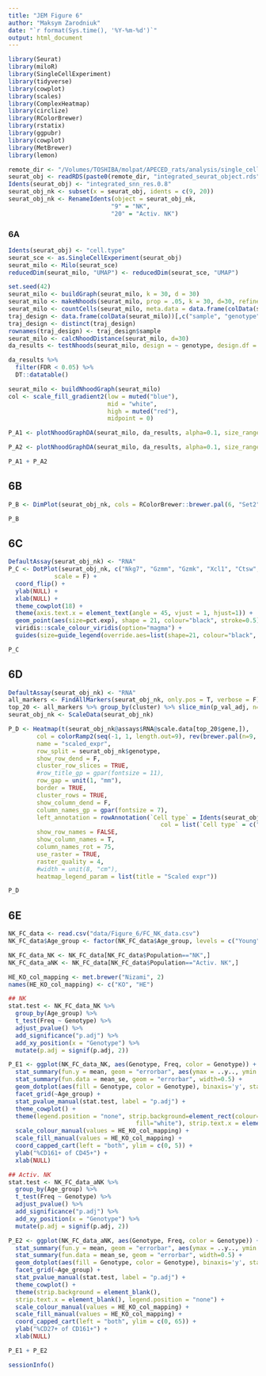 ```yaml
---
title: "JEM Figure 6"
author: "Maksym Zarodniuk"
date: "`r format(Sys.time(), '%Y-%m-%d')`"
output: html_document
---
```


```r
library(Seurat)
library(miloR)
library(SingleCellExperiment)
library(tidyverse)
library(cowplot)
library(scales)
library(ComplexHeatmap)
library(circlize)
library(RColorBrewer)
library(rstatix)
library(ggpubr)
library(cowplot)
library(MetBrewer)
library(lemon)
```

```r
remote_dir <- "/Volumes/TOSHIBA/molpat/APECED_rats/analysis/single_cell/sc_rat_spleen/data/"
seurat_obj <- readRDS(paste0(remote_dir, "integrated_seurat_object.rds"))
Idents(seurat_obj) <- "integrated_snn_res.0.8"
seurat_obj_nk <- subset(x = seurat_obj, idents = c(9, 20))
seurat_obj_nk <- RenameIdents(object = seurat_obj_nk, 
                             "9" = "NK",
                             "20" = "Activ. NK")
```

### 6A

```r
Idents(seurat_obj) <- "cell.type"
seurat_sce <- as.SingleCellExperiment(seurat_obj)
seurat_milo <- Milo(seurat_sce)
reducedDim(seurat_milo, "UMAP") <- reducedDim(seurat_sce, "UMAP")

set.seed(42)
seurat_milo <- buildGraph(seurat_milo, k = 30, d = 30)
seurat_milo <- makeNhoods(seurat_milo, prop = .05, k = 30, d=30, refined = TRUE)
seurat_milo <- countCells(seurat_milo, meta.data = data.frame(colData(seurat_milo)), sample="sample")
traj_design <- data.frame(colData(seurat_milo))[,c("sample", "genotype")]
traj_design <- distinct(traj_design)
rownames(traj_design) <- traj_design$sample
seurat_milo <- calcNhoodDistance(seurat_milo, d=30)
da_results <- testNhoods(seurat_milo, design = ~ genotype, design.df = traj_design)
```

```r
da_results %>%
  filter(FDR < 0.05) %>%
  DT::datatable()
```

```r
seurat_milo <- buildNhoodGraph(seurat_milo)
col <- scale_fill_gradient2(low = muted("blue"),
                            mid = "white",
                            high = muted("red"),
                            midpoint = 0)

P_A1 <- plotNhoodGraphDA(seurat_milo, da_results, alpha=0.1, size_range = c(0.5, 10)) + col + labs(fill = "logFC")+ theme_cowplot() + xlab("UMAP_1") + ylab("UMAP_2") + xlim(11, 15) + ylim(-2.3, 1.1)

P_A2 <- plotNhoodGraphDA(seurat_milo, da_results, alpha=0.1, size_range = c(0.5, 3)) + col + labs(fill = "logFC")+ theme_cowplot() + xlab("UMAP_1") + ylab("UMAP_2")

P_A1 + P_A2
```

## 6B

```r
P_B <- DimPlot(seurat_obj_nk, cols = RColorBrewer::brewer.pal(6, "Set2"))

P_B
```

## 6C

```r
DefaultAssay(seurat_obj_nk) <- "RNA"
P_C <- DotPlot(seurat_obj_nk, c("Nkg7", "Gzmm", "Gzmk", "Xcl1", "Ctsw", "Prf1", "Cd27"),
             scale = F) +
  coord_flip() +
  ylab(NULL) +
  xlab(NULL) +
  theme_cowplot(18) +
  theme(axis.text.x = element_text(angle = 45, vjust = 1, hjust=1)) +
  geom_point(aes(size=pct.exp), shape = 21, colour="black", stroke=0.5) +
  viridis::scale_colour_viridis(option="magma") +
  guides(size=guide_legend(override.aes=list(shape=21, colour="black", fill="white")))

P_C
```

## 6D

```r
DefaultAssay(seurat_obj_nk) <- "RNA"
all_markers <- FindAllMarkers(seurat_obj_nk, only.pos = T, verbose = F)
top_20 <- all_markers %>% group_by(cluster) %>% slice_min(p_val_adj, n=30)
seurat_obj_nk <- ScaleData(seurat_obj_nk)

P_D <- Heatmap(t(seurat_obj_nk@assays$RNA@scale.data[top_20$gene,]),
        col = colorRamp2(seq(-1, 1, length.out=9), rev(brewer.pal(n=9, name="RdBu"))), 
        name = "scaled_expr", 
        row_split = seurat_obj_nk$genotype,
        show_row_dend = F,
        cluster_row_slices = TRUE,
        #row_title_gp = gpar(fontsize = 11),
        row_gap = unit(1, "mm"),
        border = TRUE,
        cluster_rows = TRUE,
        show_column_dend = F,
        column_names_gp = gpar(fontsize = 7),
        left_annotation = rowAnnotation(`Cell type` = Idents(seurat_obj_nk),
                                           col = list(`Cell type` = c("NK" = "#66C2A5", "Activ. NK" = "#FF7F00")), show_annotation_name = F, simple_anno_size = unit(.3, "cm")),
        show_row_names = FALSE,
        show_column_names = T,
        column_names_rot = 75,
        use_raster = TRUE,
        raster_quality = 4,
        #width = unit(8, "cm"),
        heatmap_legend_param = list(title = "Scaled expr"))

P_D
```

## 6E

```r
NK_FC_data <- read.csv("data/Figure_6/FC_NK_data.csv")
NK_FC_data$Age_group <- factor(NK_FC_data$Age_group, levels = c("Young", "Old"))

NK_FC_data_NK <- NK_FC_data[NK_FC_data$Population=="NK",]
NK_FC_data_aNK <- NK_FC_data[NK_FC_data$Population=="Activ. NK",]

HE_KO_col_mapping <- met.brewer("Nizami", 2)
names(HE_KO_col_mapping) <- c("KO", "HE")

## NK
stat.test <- NK_FC_data_NK %>%
  group_by(Age_group) %>%
  t_test(Freq ~ Genotype) %>%
  adjust_pvalue() %>%
  add_significance("p.adj") %>%
  add_xy_position(x = "Genotype") %>%
  mutate(p.adj = signif(p.adj, 2))

P_E1 <- ggplot(NK_FC_data_NK, aes(Genotype, Freq, color = Genotype)) +
  stat_summary(fun.y = mean, geom = "errorbar", aes(ymax = ..y.., ymin = ..y..)) +
  stat_summary(fun.data = mean_se, geom = "errorbar", width=0.5) +
  geom_dotplot(aes(fill = Genotype, color = Genotype), binaxis='y', stackdir='center', dotsize=.7) +
  facet_grid(~Age_group) +
  stat_pvalue_manual(stat.test, label = "p.adj") +
  theme_cowplot() +
  theme(legend.position = "none", strip.background=element_rect(colour="white",
                                    fill="white"), strip.text.x = element_text(face = "bold")) +
  scale_colour_manual(values = HE_KO_col_mapping) +
  scale_fill_manual(values = HE_KO_col_mapping) +
  coord_capped_cart(left = "both", ylim = c(0, 5)) +
  ylab("%CD161+ of CD45+") +
  xlab(NULL)

## Activ. NK
stat.test <- NK_FC_data_aNK %>%
  group_by(Age_group) %>%
  t_test(Freq ~ Genotype) %>%
  adjust_pvalue() %>%
  add_significance("p.adj") %>%
  add_xy_position(x = "Genotype") %>%
  mutate(p.adj = signif(p.adj, 2))

P_E2 <- ggplot(NK_FC_data_aNK, aes(Genotype, Freq, color = Genotype)) +
  stat_summary(fun.y = mean, geom = "errorbar", aes(ymax = ..y.., ymin = ..y..)) +
  stat_summary(fun.data = mean_se, geom = "errorbar", width=0.5) +
  geom_dotplot(aes(fill = Genotype, color = Genotype), binaxis='y', stackdir='center', dotsize=.7) +
  facet_grid(~Age_group) +
  stat_pvalue_manual(stat.test, label = "p.adj") +
  theme_cowplot() +
  theme(strip.background = element_blank(),
  strip.text.x = element_blank(), legend.position = "none") +
  scale_colour_manual(values = HE_KO_col_mapping) +
  scale_fill_manual(values = HE_KO_col_mapping) +
  coord_capped_cart(left = "both", ylim = c(0, 65)) +
  ylab("%CD27+ of CD161+") +
  xlab(NULL)

P_E1 + P_E2
```

```r
sessionInfo()
```